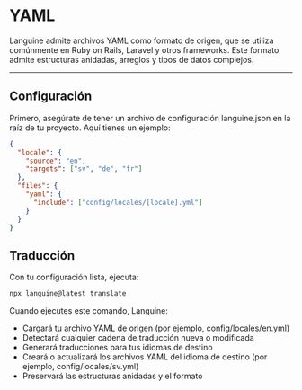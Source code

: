 # YAML

Languine admite archivos YAML como formato de origen, que se utiliza comúnmente en Ruby on Rails, Laravel y otros frameworks. Este formato admite estructuras anidadas, arreglos y tipos de datos complejos.

---

## Configuración

Primero, asegúrate de tener un archivo de configuración languine.json en la raíz de tu proyecto. Aquí tienes un ejemplo:

```json
{
  "locale": {
    "source": "en",
    "targets": ["sv", "de", "fr"]
  },
  "files": {
    "yaml": {
      "include": ["config/locales/[locale].yml"]
    }
  }
}
```

## Traducción

Con tu configuración lista, ejecuta:

```bash
npx languine@latest translate
```

Cuando ejecutes este comando, Languine:

- Cargará tu archivo YAML de origen (por ejemplo, config/locales/en.yml)
- Detectará cualquier cadena de traducción nueva o modificada
- Generará traducciones para tus idiomas de destino
- Creará o actualizará los archivos YAML del idioma de destino (por ejemplo, config/locales/sv.yml)
- Preservará las estructuras anidadas y el formato
